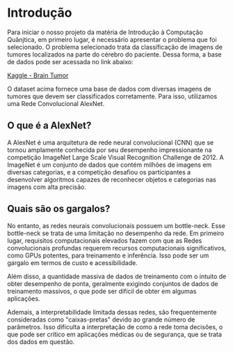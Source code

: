 # Introdução
 
Para iniciar o nosso projeto da matéria de Introdução à Computação Quânjtica, em primeiro lugar, é necessário apresentar o problema que foi selecionado.
O problema selecionado trata da classificação de imagens de tumores localizados na parte do cérebro do paciente. Dessa forma, a base de dados pode ser acessada 
no link abaixo:

[Kaggle - Brain Tumor](https://www.kaggle.com/datasets/thomasdubail/brain-tumors-256x256)

O dataset acima fornece uma base de dados com diversas imagens de tumores que devem ser classificados corretamente. Para isso, utilizamos uma Rede Convolucional
AlexNet. 

## O que é a AlexNet?

A AlexNet é uma arquitetura de rede neural convolucional (CNN) que se tornou amplamente conhecida por seu desempenho impressionante na 
competição ImageNet Large Scale Visual Recognition Challenge de 2012. A ImageNet é um conjunto de dados que contém milhões de imagens em diversas
categorias, e a competição desafiou os participantes a desenvolver algoritmos capazes de reconhecer objetos e categorias nas imagens com alta precisão.

## Quais são os gargalos?

No entanto, as redes neurais convolucionais possuem um bottle-neck. Esse bottle-neck se trata de uma limitação no desempenho da rede. Em primeiro lugar, requisitos 
computacionais elevados fazem com que as Redes convolucionais profundas requerem recursos computacionais significativos, como GPUs potentes, para 
treinamento e inferência. Isso pode ser um gargalo em termos de custo e acessibilidade.

Além disso, a quantidade massiva de dados de treinamento com o intuito de obter desempenho de ponta, geralmente exigindo conjuntos de dados de 
treinamento massivos, o que pode ser difícil de obter em algumas aplicações.

Ademais, a interpretabilidade limitada dessas redes, são frequentemente consideradas como "caixas-pretas" devido ao grande número de parâmetros. 
Isso dificulta a interpretação de como a rede toma decisões, o que pode ser crítico em aplicações médicas ou de segurança, que se trata dos dados
em questão.